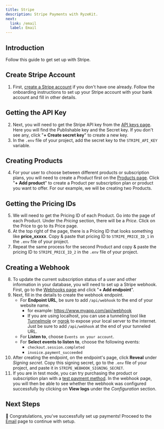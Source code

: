 ```yaml
---
title: Stripe
description: Stripe Payments with RyzeKit.
next:
  link: /email
  label: Email
---
```


## Introduction

Follow this guide to get set up with Stripe.

## Create Stripe Account

1. First, [create a Stripe account](https://dashboard.stripe.com/register) if you don't have one already. Follow the onboarding instructions to set up your Stripe account with your bank account and fill in other details.

## Getting the API Key

2. Next, you will need to get the Stripe API key from the [API keys page](https://dashboard.stripe.com/apikeys). Here you will find the Publishable key and the Secret key. If you don't see any, click "**+ Create secret key**" to create a new key.
3. In the `.env` file of your project, add the secret key to the `STRIPE_API_KEY` variable.

## Creating Products

4. For your user to choose between different products or subscription plans, you will need to create a *Product* first on the [Products page](https://dashboard.stripe.com/products). Click "**+ Add product**" to create a Product per subscription plan or product you want to offer. For our example, we will be creating two Products.

## Getting the Pricing IDs

5. We will need to get the Pricing ID of each Product. Go into the page of each Product. Under the *Pricing* section, there will be a *Price*. Click on the Price to go to its Price page.
6. At the top right of the page, there is a Pricing ID that looks something like **price_xxxxx**. Copy & paste that pricing ID to `STRIPE_PRICE_ID_1` in the `.env` file of your project.
7. Repeat the same process for the second Product and copy & paste the pricing ID to `STRIPE_PRICE_ID_2` in the `.env` file of your project.

## Creating a Webhook

8. To update the current subscription status of a user and other information in your database, you will need to set up a Stripe webhook. First, go to the [Webhooks page](https://dashboard.stripe.com/webhooks) and click "**+ Add endpoint**".
9. Next, fill in the details to create the webhook endpoint.
    * For **Endpoint URL**, be sure to add `/api/webhook` to the end of your website name.
        * for example: https://www.myapp.com/api/webhook
        * If you are using localhost, you can use a tunneling tool like [Tunnelmole](https://github.com/robbie-cahill/tunnelmole-client) or [ngrok](https://ngrok.com/) to expose your local server to the internet. Just be sure to add `/api/webhook` at the end of your tunneled URL.
    * For **Listen to**, choose `Events on your account`.
    * For **Select events to listen to**, choose the following events:
        * `checkout.session.completed`
        * `invoice.payment_succeeded`
10. After creating the endpoint, on the endpoint's page, click **Reveal** under *Signing secret*. Copy this signing secret, go to the `.env` file of your project, and paste it in `STRIPE_WEBHOOK_SIGNING_SECRET`.
11. If you are in test mode, you can try purchasing the product or subscription plan with a [test payment method](https://docs.stripe.com/testing). In the webhook page, you will then be able to see whether the webhook was configured successfully by clicking on **View logs** under the *Configuration* section.

## Next Steps

🚀 Congratulations, you've successfully set up payments! Proceed to the [Email](/email) page to continue with setup.
